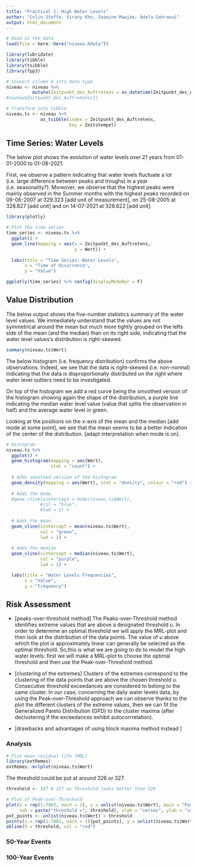```yaml
---
title: "Practical 1: High Water Levels"
author: "Colin Steffe, Virany Kho, Jasmine Mawjee, Adela Sahraoui"
output: html_document
---
```


```r

# Read in the data
load(file = here::here("niveau.Rdata"))

```

```r

library(lubridate)
library(tibble)
library(tsibble)
library(fpp3)

# Convert column 8 into date type
niveau <- niveau %>%
          mutate(Zeitpunkt_des_Auftretens = as_datetime(Zeitpunkt_des_Auftretens))
#niveau$Zeitpunkt_des_Auftretens[1]

# Transform into tibble
niveau.ts <- niveau %>%
             as_tsibble(index = Zeitpunkt_des_Auftretens,
                        key = Zeitstempel)

```

## Time Series: Water Levels

The below plot shows the evolution of water levels over 21 years from 01-01-2000 to 01-08-2021. 

First, we observe a pattern indicating that water levels fluctuate a lot (i.e. large difference between peaks and troughs) in a year (i.e. seasonality?). Moreover, we observe that the highest peaks were mainly observed in the Summer months with the highest peaks recorded on 09-06-2007 at 329.323 [add unit of measurement], on 25-08-2005 at 328.827 [add unit] and on 14-07-2021 at 328.622 [add unit]. 

```r

library(plotly)

# Plot the time series
time_series <- niveau.ts %>% 
  ggplot() + 
  geom_line(mapping = aes(x = Zeitpunkt_des_Auftretens, 
                          y = Wert)) +
  
  labs(title = "Time Series: Water Levels",
       x = "Time of Occurrence",
       y = "Value") 

ggplotly(time_series) %>% config(displayModeBar = F)

```

## Value Distribution

The below output shows the five-number statistics summary of the water level values. We immediately understand that the values are not symmetrical around the mean but much more tightly grouped on the lefts side of the mean (and the median) than on its right side, indicating that the water level values's distribution is right-skewed. 

```r

summary(niveau.ts$Wert)

```

The below histogram (i.e. frequency distribution) confirms the above observations. Indeed, we see that the data is right-skewed (i.e. non-normal) indicating that the data is disproportionally distributed on the right where water level outliers need to be investigated.     

On top of the histogram we add a red curve being the smoothed version of the histogram showing again the shape of the distribution, a purple line indicating the median water level value (value that splits the observation in half) and the average water level in green. 

Looking at the positions on the x-axis of the mean and the median [add mode at some point], we see that the mean seems to be a better indication of the center of the distribution. [adapt interpretation when mode is on].

```r

# Histogram
niveau.ts %>% 
  ggplot() + 
  geom_histogram(mapping = aes(Wert),
                 stat = "count") +
  
  # Adds smoothed version of the histogram
  geom_density(mapping = aes(Wert), stat = "density", colour = "red") + 
  
  # Adds the mode
  #geom_vline(xintercept = mode(niveau.ts$Wert),       
             #col = "blue",
             #lwd = 1) +
  
  # Adds the mean
  geom_vline(xintercept = mean(niveau.ts$Wert),       
             col = "green",
             lwd = 1) +
  
  # Adds the median
  geom_vline(xintercept = median(niveau.ts$Wert),       
             col = "purple",
             lwd = 1) +

  labs(title = "Water Levels Frequencies",
       x = "Value",
       y = "Frequency")

```

## Risk Assessment

- [peaks-over-threshold method]
The Peaks-over-Threshold method identifies extreme values that are above a designated threshold u. In order to determine an optimal threshold we will apply the MRL-plot and then look at the distribution of the data points. The value of u above which the plot is approximately linear can generally be selected as the optimal threshold. So,this is what we are going to do to model the high water levels: first we will make a MRL-plot to choose the optimal threshold and then use the Peak-over-Threshold method.

- [clustering of the extremes]
Clusters of the extremes correspond to the clustering of the data points that are above the chosen threshold u.
Consecutive threshold exceedances are considered to belong to the same cluster.
In our case, concerning the daily water levels data, by using the Peak-over-Threshold approach we can observe thanks to the plot the different clusters of the extreme values, then we can fit the Generalized Pareto Distribution (GPD) to the cluster maxima (after declustering if the exceedances exhibit autocorrrelation).

- [drawbacks and advantages of using block maxima method instead ]


### Analysis

```r

# Plot mean residual life (MRL)
library(extRemes)
extRemes::mrlplot(niveau.ts$Wert)

```

The threshold could be put at around 326 or 327.

```r

threshold <- 327 # 327 as Threshold looks better than 326

# Plot of Peak-over-Threshold
plot(x = rep(1:7883, each = 1), y = unlist(niveau.ts$Wert), main = "Peak Over Thresholds",
     sub = paste("threshold =", threshold), xlab = "series", ylab = "value")
pot_points <- unlist(niveau.ts$Wert) > threshold
points(x = rep(1:7883, each = 1)[pot_points], y = unlist(niveau.ts$Wert)[pot_points], col = "red")
abline(h = threshold, col = "red")

```


### 50-Year Events

### 100-Year Events

